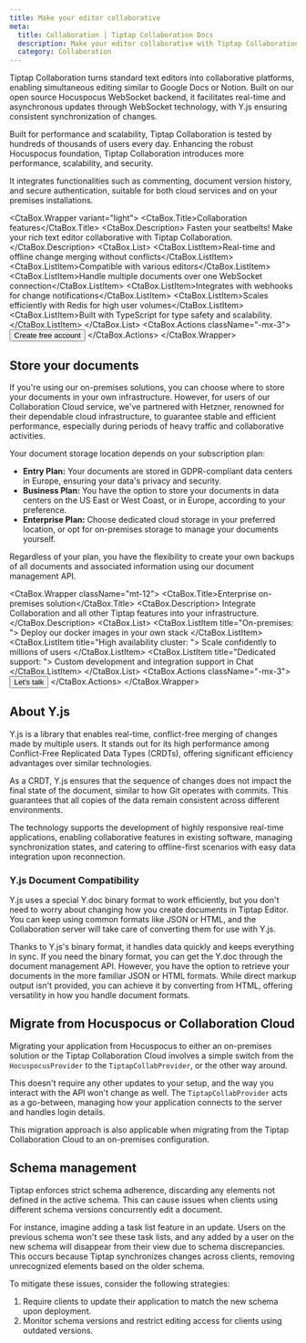 ```yaml
---
title: Make your editor collaborative
meta:
  title: Collaboration | Tiptap Collaboration Docs
  description: Make your editor collaborative with Tiptap Collaboration on your premises or in our cloud. Learn more in our docs!
  category: Collaboration
---
```



Tiptap Collaboration turns standard text editors into collaborative platforms, enabling simultaneous editing similar to Google Docs or Notion. Built on our open source Hocuspocus WebSocket backend, it facilitates real-time and asynchronous updates through WebSocket technology, with Y.js ensuring consistent synchronization of changes.

Built for performance and scalability, Tiptap Collaboration is tested by hundreds of thousands of users every day. Enhancing the robust Hocuspocus foundation, Tiptap Collaboration introduces more performance, scalability, and security.

It integrates functionalities such as commenting, document version history, and secure authentication, suitable for both cloud services and on your premises installations.

<CtaBox.Wrapper variant="light">
  <CtaBox.Title>Collaboration features</CtaBox.Title>
  <CtaBox.Description>
    Fasten your seatbelts! Make your rich text editor collaborative with Tiptap Collaboration.
  </CtaBox.Description>
  <CtaBox.List>
    <CtaBox.ListItem>Real-time and offline change merging without conflicts</CtaBox.ListItem>
    <CtaBox.ListItem>Compatible with various editors</CtaBox.ListItem>
    <CtaBox.ListItem>Handle multiple documents over one WebSocket connection</CtaBox.ListItem>
    <CtaBox.ListItem>Integrates with webhooks for change notifications</CtaBox.ListItem>
    <CtaBox.ListItem>Scales efficiently with Redis for high user volumes</CtaBox.ListItem>
    <CtaBox.ListItem>Built with TypeScript for type safety and scalability.</CtaBox.ListItem>
  </CtaBox.List>
  <CtaBox.Actions className="-mx-3">
    <Button variant="tertiary" asChild>
      <Link href="https://cloud.tiptap.dev/">
        Create free account
        <ArrowRightIcon className="w-4 h-4" />
      </Link>
    </Button>
  </CtaBox.Actions>
</CtaBox.Wrapper>

## Store your documents

If you're using our on-premises solutions, you can choose where to store your documents in your own infrastructure. However, for users of our Collaboration Cloud service, we've partnered with Hetzner, renowned for their dependable cloud infrastructure, to guarantee stable and efficient performance, especially during periods of heavy traffic and collaborative activities.

Your document storage location depends on your subscription plan:

- **Entry Plan:** Your documents are stored in GDPR-compliant data centers in Europe, ensuring your data's privacy and security.
- **Business Plan:** You have the option to store your documents in data centers on the US East or West Coast, or in Europe, according to your preference.
- **Enterprise Plan:** Choose dedicated cloud storage in your preferred location, or opt for on-premises storage to manage your documents yourself.

Regardless of your plan, you have the flexibility to create your own backups of all documents and associated information using our document management API.

<CtaBox.Wrapper className="mt-12">
  <CtaBox.Title>Enterprise on-premises solution</CtaBox.Title>
  <CtaBox.Description>
    Integrate Collaboration and all other Tiptap features into your infrastructure.
  </CtaBox.Description>
  <CtaBox.List>
    <CtaBox.ListItem title="On-premises: ">
      Deploy our docker images in your own stack
    </CtaBox.ListItem>
    <CtaBox.ListItem title="High availability cluster: ">
      Scale confidently to millions of users
    </CtaBox.ListItem>
    <CtaBox.ListItem title="Dedicated support: ">
      Custom development and integration support in Chat
    </CtaBox.ListItem>
  </CtaBox.List>
  <CtaBox.Actions className="-mx-3">
    <Button className="text-white/80 hover:text-white/100" variant="tertiary" asChild>
      <Link href="https://45pg7sjo8uw.typeform.com/to/DRCOgZGi">
        Let's talk
        <ArrowRightIcon className="w-4 h-4" />
      </Link>
    </Button>
  </CtaBox.Actions>
</CtaBox.Wrapper>

## About Y.js

Y.js is a library that enables real-time, conflict-free merging of changes made by multiple users. It stands out for its high performance among Conflict-Free Replicated Data Types (CRDTs), offering significant efficiency advantages over similar technologies.

As a CRDT, Y.js ensures that the sequence of changes does not impact the final state of the document, similar to how Git operates with commits. This guarantees that all copies of the data remain consistent across different environments.

The technology supports the development of highly responsive real-time applications, enabling collaborative features in existing software, managing synchronization states, and catering to offline-first scenarios with easy data integration upon reconnection.

### Y.js Document Compatibility

Y.js uses a special Y.doc binary format to work efficiently, but you don't need to worry about changing how you create documents in Tiptap Editor. You can keep using common formats like JSON or HTML, and the Collaboration server will take care of converting them for use with Y.js.

Thanks to Y.js's binary format, it handles data quickly and keeps everything in sync. If you need the binary format, you can get the Y.doc through the document management API. However, you have the option to retrieve your documents in the more familiar JSON or HTML formats. While direct markup output isn't provided, you can achieve it by converting from HTML, offering versatility in how you handle document formats.

## Migrate from Hocuspocus or Collaboration Cloud

Migrating your application from Hocuspocus to either an on-premises solution or the Tiptap Collaboration Cloud involves a simple switch from the `HocuspocusProvider` to the `TiptapCollabProvider`, or the other way around.

This doesn't require any other updates to your setup, and the way you interact with the API won't change as well. The `TiptapCollabProvider` acts as a go-between, managing how your application connects to the server and handles login details.

This migration approach is also applicable when migrating from the Tiptap Collaboration Cloud to an on-premises configuration.

## Schema management

Tiptap enforces strict schema adherence, discarding any elements not defined in the active schema. This can cause issues when clients using different schema versions concurrently edit a document.

For instance, imagine adding a task list feature in an update. Users on the previous schema won't see these task lists, and any added by a user on the new schema will disappear from their view due to schema discrepancies. This occurs because Tiptap synchronizes changes across clients, removing unrecognized elements based on the older schema.

To mitigate these issues, consider the following strategies:

1. Require clients to update their application to match the new schema upon deployment.
2. Monitor schema versions and restrict editing access for clients using outdated versions.
